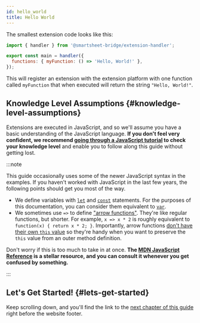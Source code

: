 ```yaml
---
id: hello_world
title: Hello World
---
```



The smallest extension code looks like this:

```js
import { handler } from '@smartsheet-bridge/extension-handler';

export const main = handler({
  functions: { myFunction: () => 'Hello, World!' },
});
```

This will register an extension with the extension platform with one function called `myFunction` that when executed will return the string `"Hello, World!"`.

## Knowledge Level Assumptions {#knowledge-level-assumptions}

Extensions are executed in JavaScript, and so we'll assume you have a basic understanding of the JavaScript language. **If you don't feel very confident, we recommend [going through a JavaScript tutorial](https://developer.mozilla.org/en-US/docs/Web/JavaScript/A_re-introduction_to_JavaScript) to check your knowledge level** and enable you to follow along this guide without getting lost.

:::note

This guide occasionally uses some of the newer JavaScript syntax in the examples. If you haven't worked with JavaScript in the last few years, the following points should get you most of the way.

- We define variables with [`let`](https://developer.mozilla.org/en-US/docs/Web/JavaScript/Reference/Statements/let) and [`const`](https://developer.mozilla.org/en-US/docs/Web/JavaScript/Reference/Statements/const) statements. For the purposes of this documentation, you can consider them equivalent to [`var`](https://developer.mozilla.org/en-US/docs/Web/JavaScript/Reference/Statements/var).
- We sometimes use `=>` to define ["arrow functions"](https://developer.mozilla.org/en-US/docs/Web/JavaScript/Reference/Functions/Arrow_functions). They're like regular functions, but shorter. For example, `x => x * 2` is roughly equivalent to `function(x) { return x * 2; }`. Importantly, arrow functions [don't have their own `this` value](https://developer.mozilla.org/en-US/docs/Web/JavaScript/Reference/Functions/Arrow_functions#No_separate_this) so they're handy when you want to preserve the `this` value from an outer method definition.

Don't worry if this is too much to take in at once. **The [MDN JavaScript Reference](https://developer.mozilla.org/en-US/docs/Web/JavaScript) is a stellar resource, and you can consult it whenever you get confused by something.**

:::

## Let's Get Started! {#lets-get-started}

Keep scrolling down, and you'll find the link to the [next chapter of this guide](/concepts/extension) right before the website footer.
